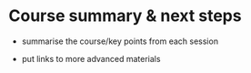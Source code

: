 # Course summary & next steps
-   summarise the course/key points from each session

-   put links to more advanced materials